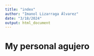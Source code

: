 ```yaml
---
title: "index"
author: "Imanol Lizarraga Álvarez"
date: "3/18/2024"
output: html_document
---
```


# My personal agujero















